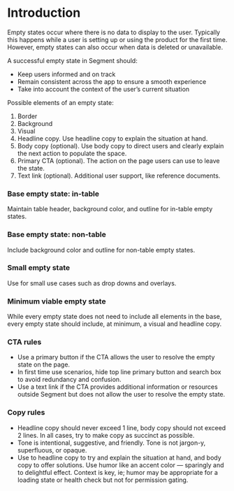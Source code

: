 # Introduction

Empty states occur where there is no data to display to the user. Typically this happens while a user is setting up or using the product for the first time. However, empty states can also occur when data is deleted or unavailable.

A successful empty state in Segment should:
- Keep users informed and on track
- Remain consistent across the app to ensure a smooth experience
- Take into account the context of the user’s current situation

Possible elements of an empty state:
1. Border
2. Background
3. Visual 
4. Headline copy. Use headline copy to explain the situation at hand.
5. Body copy (optional). Use body copy to direct users and clearly explain the next action to populate the space.
6. Primary CTA (optional). The action on the page users can use to leave the state.
7. Text link (optional). Additional user support, like reference documents.
 

### Base empty state: in-table
Maintain table header, background color, and outline for in-table empty states.

### Base empty state: non-table
Include background color and outline for non-table empty states.

### Small empty state
Use for small use cases such as drop downs and overlays.

### Minimum viable empty state
While every empty state does not need to include all elements in the base, every empty state should include, at minimum, a visual and headline copy.

### CTA rules
- Use a primary button if the CTA allows the user to resolve the empty state on the page.
- In first time use scenarios, hide top line primary button and search box to avoid redundancy and confusion.
- Use a text link if the CTA provides additional information or resources outside Segment but does not allow the user to resolve the empty state.

### Copy rules
- Headline copy should never exceed 1 line, body copy should not exceed 2 lines. In all cases, try to make copy as succinct as possible.
- Tone is intentional, suggestive, and friendly. Tone is not jargon-y, superfluous, or opaque. 
- Use to headline copy to try and explain the situation at hand, and body copy to offer solutions. Use humor like an accent color — sparingly and to delightful effect. Context is key, ie; humor may be appropriate for a loading state or health check but not for permission gating.

